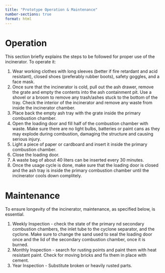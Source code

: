 ```yaml
---
title: "Prototype Operation & Maintenance"
number-sections: true
format: html
---
```


# Operation {#sec-operation}

This section briefly explains the steps to be followed for proper use of the incinerator. To operate it:

1. Wear working clothes with long sleeves (better if fire retardant and acid resistant), closed shoes (preferably rubber boots), safety goggles, and a face mask. 
2. Once sure that the incinerator is cold, pull out the ash drawer, remove the grate and empty the contents into the ash containment pit. Use a shovel or a broom to remove any trash/ashes stuck to the bottom of the tray. Check the interior of the incinerator and remove any waste from inside the incinerator chamber.
3. Place back the empty ash tray with the grate inside the primary combustion chamber.
4. Open the loading door and fill half of the combustion chamber with waste. Make sure there are no light bulbs, batteries or paint cans as they may explode during combustion, damaging the structure and causing serious injury.
5. Light a piece of paper or cardboard and insert it inside the primary combustion chamber.
6. Close the loading door.
7. A waste bag of about 40 liters can be inserted every 30 minutes.
8. Once the usage cycle is done, make sure that the loading door is closed and the ash tray is inside the primary combustion chamber until the incinerator cools down complitely.

# Maintenance {#sec-maintenance}

To ensure longevity of the incinerator, maintenance, as specified below, is essential.

1. Weekly Inspection - check the state of the primary nd secondary combustion chambers, the inlet tube to the cyclone separator, and the cyclone. Make sure to change the sand used to seal the loading door once and the lid of the secondary combustion chamber, once it is burned.
2. Monthly Inspection - search for rusting points and paint them with heat resistant paint. Check for moving bricks and fix them in place with cement.
3. Year Inspection - Substitute broken or heavily rusted parts.
